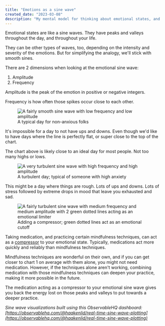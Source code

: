 ```yaml
---
title: "Emotions as a sine wave"
created_date: "2023-03-08"
description: "My mental model for thinking about emotional states, and the effects of medication and mindfulness on them."
---
```



Emotional states are like a sine waves. They have peaks and valleys throughout the day, and throughout your life.

They can be other types of waves, too, depending on the intensity and severity of the emotions. But for simplifying the analogy, we'll stick with smooth sines.

There are 2 dimensions when looking at the emotional sine wave:

1. Amplitude
2. Frequency

Amplitude is the peak of the emotion in positive or negative integers.

Frequency is how often those spikes occur close to each other.

<figure>
  <Image src={idealDay} alt="A fairly smooth sine wave with low frequency and low amplitude"/>
  <figcaption>A typical day for non-anxious folks</figcaption>
</figure>

It's impossible for a day to not have ups and downs. Even though we'd like to have days where the line is perfectly flat, or super close to the top of the chart.

The chart above is likely close to an ideal day for most people. Not too many highs or lows.

<figure>
  <Image src={turbulentDay} alt="A very turbulent sine wave with high frequency and high amplitude"/>
  <figcaption>A turbulent day; typical of someone with high anxiety</figcaption>
</figure>

This might be a day where things are rough. Lots of ups and downs. Lots of stress followed by extreme drops in mood that leave you exhausted and sad.

<figure>
  <Image src={withCompression} alt="A fairly turbulent sine wave with medium frequency and medium amplitude with 2 green dotted lines acting as an emotional limiter"/>
  <figcaption>Adding a compressor; green dotted lines act as an emotional cutoff</figcaption>
</figure>

Taking medication, and practicing certain mindfulness techniques, can act as a [compressor](https://en.wikipedia.org/wiki/Dynamic_range_compression) to your emotional state. Typically, medications act more quickly and reliably than mindfulness techniques.

Mindfulness techniques are wonderful on their own, and if you can get closer to chart 1 on average with them alone, you might not need medication. However, if the techniques alone aren't working, combining medication with those mindfulness techniques can deepen your practice, making it more possible in the future.

The medication acting as a compressor to your emotional sine wave gives you back the energy lost on those peaks and valleys to put towards a deeper practice.

_Sine wave visualizations built using this ObservableHQ dashboard: [https://observablehq.com/@haakenlid/real-time-sine-wave-plotting](https://observablehq.com/@haakenlid/real-time-sine-wave-plotting)_
